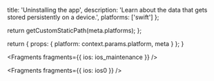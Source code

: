 
  title: 'Uninstalling the app',
  description: 'Learn about the data that gets stored persistently on a device.',
  platforms: ['swift']
};

  return getCustomStaticPath(meta.platforms);
};

  return {
    props: {
      platform: context.params.platform,
      meta
    }
  };
}


<Fragments fragments={{ ios: ios_maintenance }} />


<Fragments fragments={{ ios: ios0 }} />
